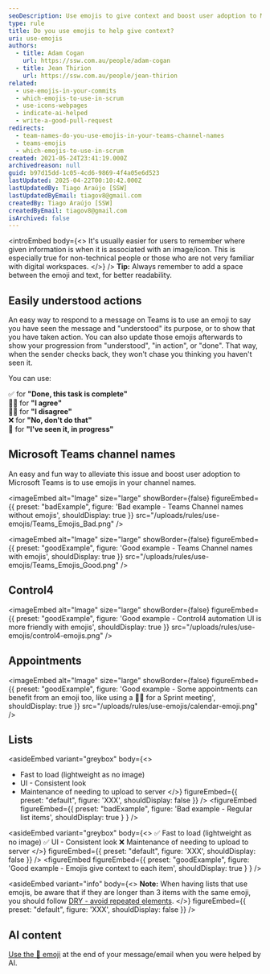 ```yaml
---
seoDescription: Use emojis to give context and boost user adoption to Microsoft Teams by making channel names more memorable and engaging.
type: rule
title: Do you use emojis to help give context?
uri: use-emojis
authors:
  - title: Adam Cogan
    url: https://ssw.com.au/people/adam-cogan
  - title: Jean Thirion
    url: https://ssw.com.au/people/jean-thirion
related:
  - use-emojis-in-your-commits
  - which-emojis-to-use-in-scrum
  - use-icons-webpages
  - indicate-ai-helped
  - write-a-good-pull-request
redirects:
  - team-names-do-you-use-emojis-in-your-teams-channel-names
  - teams-emojis
  - which-emojis-to-use-in-scrum
created: 2021-05-24T23:41:19.000Z
archivedreason: null
guid: b97d15dd-1c05-4cd6-9869-4f4a05e6d523
lastUpdated: 2025-04-22T00:10:42.000Z
lastUpdatedBy: Tiago Araújo [SSW]
lastUpdatedByEmail: tiagov8@gmail.com
createdBy: Tiago Araújo [SSW]
createdByEmail: tiagov8@gmail.com
isArchived: false
---
```


<introEmbed
  body={<>
It's usually easier for users to remember where given information is when it is associated with an image/icon. This is especially true for non-technical people or those who are not very familiar with digital workspaces.
  </>}
/>
**Tip:** Always remember to add a space between the emoji and text, for better readability.

## Easily understood actions

An easy way to respond to a message on Teams is to use an emoji to say you have seen the message and "understood" its purpose, or to show that you have taken action. You can also update those emojis afterwards to show your progression from "understood", "in action", or "done". That way, when the sender checks back, they won't chase you thinking you haven't seen it.

You can use:

✅ for **"Done, this task is complete"**\
👍🏻 for **"I agree"**\
👎🏻 for **"I disagree"**\
❌ for **"No, don't do that"**\
👀 for **"I've seen it, in progress"**

## Microsoft Teams channel names

An easy and fun way to alleviate this issue and boost user adoption to Microsoft Teams is to use emojis in your channel names.

<imageEmbed
  alt="Image"
  size="large"
  showBorder={false}
  figureEmbed={{
    preset: "badExample",
    figure: 'Bad example - Teams Channel names without emojis',
    shouldDisplay: true
  }}
  src="/uploads/rules/use-emojis/Teams_Emojis_Bad.png"
/>

<imageEmbed
  alt="Image"
  size="large"
  showBorder={false}
  figureEmbed={{
    preset: "goodExample",
    figure: 'Good example - Teams Channel names with emojis',
    shouldDisplay: true
  }}
  src="/uploads/rules/use-emojis/Teams_Emojis_Good.png"
/>

## Control4

<imageEmbed
  alt="Image"
  size="large"
  showBorder={false}
  figureEmbed={{
    preset: "goodExample",
    figure: 'Good example - Control4 automation UI is more friendly with emojis',
    shouldDisplay: true
  }}
  src="/uploads/rules/use-emojis/control4-emojis.png"
/>

## Appointments

<imageEmbed
  alt="Image"
  size="large"
  showBorder={false}
  figureEmbed={{
    preset: "goodExample",
    figure: 'Good example - Some appointments can benefit from an emoji too, like using a 🏃‍♂️ for a Sprint meeting',
    shouldDisplay: true
  }}
  src="/uploads/rules/use-emojis/calendar-emoji.png"
/>

## Lists

<asideEmbed
  variant="greybox"
  body={<>
    
* Fast to load (lightweight as no image)
* UI - Consistent look
* Maintenance of needing to upload to server
  </>}
  figureEmbed={{
    preset: "default",
    figure: 'XXX',
    shouldDisplay: false
  }}
/>
<figureEmbed figureEmbed={{
  preset: "badExample",
  figure: 'Bad example - Regular list items',
  shouldDisplay: true
} } />


<asideEmbed
  variant="greybox"
  body={<>
    ✅ Fast to load (lightweight as no image)
✅ UI - Consistent look
❌ Maintenance of needing to upload to server
  </>}
  figureEmbed={{
    preset: "default",
    figure: 'XXX',
    shouldDisplay: false
  }}
/>
<figureEmbed figureEmbed={{
  preset: "goodExample",
  figure: 'Good example - Emojis give context to each item',
  shouldDisplay: true
} } />


<asideEmbed
  variant="info"
  body={<>
    **Note:** When having lists that use emojis, be aware that if they are longer than 3 items with the same emoji, you should follow [DRY - avoid repeated elements](/avoid-repetition/#emojis).
  </>}
  figureEmbed={{
    preset: "default",
    figure: 'XXX',
    shouldDisplay: false
  }}
/>

## AI content

[Use the 🤖 emoji](/indicate-ai-helped) at the end of your message/email when you were helped by AI.
